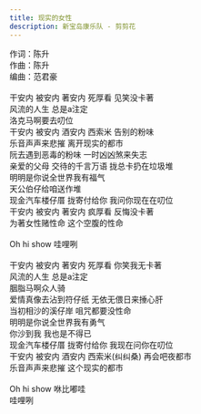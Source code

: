 ```yaml
---
title: 现实的女性
description: 新宝岛康乐队 - 剪剪花
---
```


作词：陈升<br />作曲：陈升<br />编曲：范君豪<br /><br />干安内 被安内 著安内 死厚看 见笑没卡著<br />风流的人生 总是a注定<br />洛克马啊要去叨位<br />干安内 被安内 酒安内 西索米 告别的粉味<br />乐音声声来悲摧 离开现实的都市<br />阮去遇到恶毒的粉味 一时凶凶煞来失志<br />亲爱的父母 交待的千言万语  拢总卡扔在垃圾堆<br />明明是你说全世界我有福气<br />天公伯仔给咱送作堆<br />现金汽车楼仔厝 拢寄付给你 我问你现在在叨位<br />干安内 被安内 著安内 疯厚看 反悔没卡著<br />为著女性赌性命 这个空腹的性命<br /><br />Oh hi show 哇哩咧<br /><br />干安内 被安内 著安内 死厚看 你笑我无卡著<br />风流的人生 总是a注定<br />胭脂马啊众人骑<br />爱情真像去沾到符仔纸 无依无偎日来捶心肝<br />当初相沙的溪仔岸 咀咒都要没性命<br />明明是你说全世界我有勇气<br />你沙到我 我也是不得已<br />现金汽车楼仔厝 拢寄付给你 我现在问你在叨位<br />干安内 被安内 酒安内 西索米(纠纠桑) 再会吧夜都市<br />乐音声声来悲摧 这个现实的都市<br /><br />Oh hi show 咻比嘟哇<br />哇哩咧